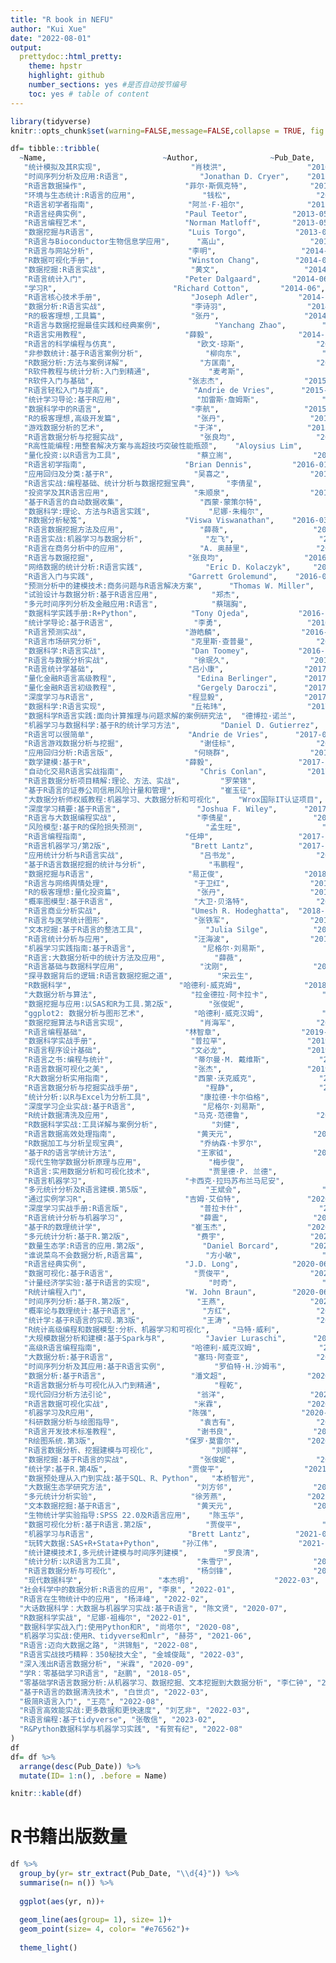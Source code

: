 ```yaml
---
title: "R book in NEFU"
author: "Kui Xue"
date: "2022-08-01"
output:
  prettydoc::html_pretty:
    theme: hpstr
    highlight: github
    number_sections: yes #是否自动按节编号
    toc: yes # table of content
---
```


```r
library(tidyverse)
knitr::opts_chunk$set(warning=FALSE,message=FALSE,collapse = TRUE, fig.align="center",fig.width = 8)
```

<!-- include= FALSE, hide code chunk above. -->



```r
df= tibble::tribble(
  ~Name,                          ~Author,                ~Pub_Date,  
   "统计模拟及其R实现",                    "肖枝洪",                  "2010-04", 
   "时间序列分析及应用:R语言",                "Jonathan D. Cryer",    "2011-01", 
   "R语言数据操作",                      "菲尔·斯佩克特",              "2011-07", 
   "环境与生态统计:R语言的应用",               "钱松",                   "2011-07", 
   "R语言初学者指南",                     "阿兰·F·祖尔",              "2011-09", 
   "R语言经典实例",                      "Paul Teetor",          "2013-05", 
   "R语言编程艺术",                      "Norman Matloff",       "2013-05", 
   "数据挖掘与R语言",                     "Luis Torgo",           "2013-07", 
   "R语言与Bioconductor生物信息学应用",      "高山",                   "2014-01", 
   "R语言与网站分析",                     "李明",                   "2014-04", 
   "R数据可视化手册",                     "Winston Chang",        "2014-05", 
   "数据挖掘:R语言实战",                   "黄文",                   "2014-06", 
   "R语言统计入门",                      "Peter Dalgaard",       "2014-06", 
   "学习R",                          "Richard Cotton",       "2014-06", 
   "R语言核心技术手册",                    "Joseph Adler",         "2014-07", 
   "数据分析:R语言实战",                   "李诗羽",                  "2014-08", 
   "R的极客理想,工具篇",                   "张丹",                   "2014-08", 
   "R语言与数据挖掘最佳实践和经典案例",            "Yanchang Zhao",        "2014-09", 
   "R语言实用教程",                      "薛毅",                   "2014-10", 
   "R语言的科学编程与仿真",                  "欧文·琼斯",                "2014-12", 
   "非参数统计:基于R语言案例分析",              "柳向东",                  "2015-02", 
   "R数据分析:方法与案例详解",                "方匡南",                  "2015-02", 
   "R软件教程与统计分析:入门到精通",             "麦考斯",                  "2015-04", 
   "R软件入门与基础",                     "张志杰",                  "2015-04", 
   "R语言轻松入门与提高",                   "Andrie de Vries",      "2015-05", 
   "统计学习导论:基于R应用",                 "加雷斯·詹姆斯",              "2015-05", 
   "数据科学中的R语言",                    "李航",                   "2015-07", 
   "R的极客理想,高级开发篇",                 "张丹",                   "2015-07", 
   "游戏数据分析的艺术",                    "于洋",                   "2015-09", 
   "R语言数据分析与挖掘实战",                 "张良均",                  "2015-10", 
   "R高性能编程:用整套解决方案与高超技巧突破性能瓶颈",    "Aloysius Lim",         "2015-12", 
   "量化投资:以R语言为工具",                 "蔡立耑",                  "2016-01", 
   "R语言初学指南",                      "Brian Dennis",         "2016-01", 
   "应用回归及分类:基于R",                  "吴喜之",                  "2016-01", 
   "R语言实战:编程基础、统计分析与数据挖掘宝典",       "李倩星",                  "2016-03", 
   "投资学及其R语言应用",                   "朱顺泉",                  "2016-03", 
   "基于R语言的自动数据收集",                 "西蒙·蒙策尔特",              "2016-03", 
   "数据科学:理论、方法与R语言实践",             "尼娜·朱梅尔",               "2016-03", 
   "R数据分析秘笈",                      "Viswa Viswanathan",    "2016-03", 
   "R语言数据挖掘方法及应用",                 "薛薇",                   "2016-04", 
   "R语言实战:机器学习与数据分析",              "左飞",                   "2016-05", 
   "R语言在商务分析中的应用",                 "A. 奥赫里",               "2016-06", 
   "R语言与数据挖掘",                     "张良均",                  "2016-06", 
   "网络数据的统计分析:R语言实践",              "Eric D. Kolaczyk",     "2016-06", 
   "R语言入门与实践",                     "Garrett Grolemund",    "2016-06", 
   "预测分析中的建模技术:商务问题与R语言解决方案",      "Thomas W. Miller",     "2016-07", 
   "试验设计与数据分析:基于R语言应用",            "郑杰",                   "2016-08", 
   "多元时间序列分析及金融应用:R语言",            "蔡瑞胸",                  "2016-08", 
   "数据科学实践手册:R+Python",            "Tony Ojeda",           "2016-08", 
   "统计学导论:基于R语言",                  "李勇",                   "2016-09", 
   "R语言预测实战",                      "游皓麟",                  "2016-10", 
   "R语言市场研究分析",                    "克里斯·查普曼",              "2016-10", 
   "数据科学:R语言实战",                   "Dan Toomey",           "2016-11", 
   "R语言与数据分析实战",                   "徐珉久",                  "2017-01", 
   "R语言统计学基础",                     "吕小康",                  "2017-02", 
   "量化金融R语言高级教程",                  "Edina Berlinger",      "2017-05", 
   "量化金融R语言初级教程",                  "Gergely Daroczi",      "2017-05", 
   "深度学习与R语言",                     "程显毅",                  "2017-06", 
   "数据科学:R语言实现",                   "丘祐玮",                  "2017-06", 
   "数据科学R语言实践:面向计算推理与问题求解的案例研究法",  "德博拉·诺兰",               "2017-06", 
   "机器学习与数据科学:基于R的统计学习方法",         "Daniel D. Gutierrez",  "2017-06", 
   "R语言可以很简单",                     "Andrie de Vries",      "2017-07", 
   "R语言游戏数据分析与挖掘",                 "谢佳标",                  "2017-07", 
   "应用回归分析:R语言版",                  "何晓群",                  "2017-07", 
   "数学建模:基于R",                     "薛毅",                   "2017-07", 
   "自动化交易R语言实战指南",                 "Chris Conlan",         "2017-08", 
   "R语言数据分析项目精解:理论、方法、实战",         "罗荣锦",                  "2017-08", 
   "基于R语言的证券公司信用风险计量和管理",          "崔玉征",                  "2017-08", 
   "大数据分析师权威教程:机器学习、大数据分析和可视化",    "Wrox国际IT认证项目",         "2017-08", 
   "深度学习精要:基于R语言",                 "Joshua F. Wiley",      "2017-09", 
   "R语言与大数据编程实战",                  "李倩星",                  "2017-09", 
   "风险模型:基于R的保险损失预测",              "孟生旺",                  "2017-09", 
   "R语言编程指南",                      "任坤",                   "2017-10", 
   "R语言机器学习/第2版",                  "Brett Lantz",          "2017-11", 
   "应用统计分析与R语言实战",                 "吕书龙",                  "2017-11", 
   "基于R语言数据挖掘的统计与分析",              "韦鹏程",                  "2017-12", 
   "数据挖掘与R语言",                     "易正俊",                  "2018-01", 
   "R语言与网络舆情处理",                   "于卫红",                  "2018-01", 
   "R的极客理想:量化投资篇",                 "张丹",                   "2018-01", 
   "概率图模型:基于R语言",                  "大卫·贝洛特",               "2018-01", 
   "R语言商业分析实战",                    "Umesh R. Hodeghatta",  "2018-02", 
   "R语言与医学统计图形",                   "张铁军",                  "2018-02", 
   "文本挖掘:基于R语言的整洁工具",              "Julia Silge",          "2018-03", 
   "R语言统计分析与应用",                   "汪海波",                  "2018-04", 
   "机器学习实践指南:基于R语言",               "尼格尔·刘易斯",              "2018-04", 
   "R语言:大数据分析中的统计方法及应用",           "薛薇",                   "2018-07", 
   "R语言基础与数据科学应用",                 "沈刚",                   "2018-07", 
   "探寻数据背后的逻辑:R语言数据挖掘之道",          "宋云生",                  "2018-08", 
   "R数据科学",                        "哈德利·威克姆",              "2018-08", 
   "大数据分析与算法",                     "拉金德拉·阿卡拉卡",            "2018-10", 
   "数据挖掘与应用:以SAS和R为工具.第2版",        "张俊妮",                  "2018-10", 
   "ggplot2: 数据分析与图形艺术",           "哈德利·威克汉姆",             "2018-11", 
   "数据挖掘算法与R语言实现",                 "肖海军",                  "2018-11", 
   "R语言编程基础",                      "林智章",                  "2019-01", 
   "数据科学实战手册",                     "普拉罕",                  "2019-01", 
   "R语言程序设计基础",                    "文必龙",                  "2019-04", 
   "R语言之书:编程与统计",                  "蒂尔曼·M. 戴维斯",           "2019-05", 
   "R语言数据可视化之美",                   "张杰",                   "2019-05", 
   "R大数据分析实用指南",                   "西蒙·沃克威克",              "2019-05", 
   "R语言数据分析与挖掘实战手册",               "程静",                   "2019-06", 
   "统计分析:以R与Excel为分析工具",           "康拉德·卡尔伯格",             "2019-06", 
   "深度学习企业实战:基于R语言",               "尼格尔·刘易斯",              "2019-06", 
   "R统计数据清洗及应用",                   "马克·范德鲁",               "2019-06", 
   "R数据科学实战:工具详解与案例分析",            "刘健",                   "2019-07", 
   "R语言数据高效处理指南",                  "黄天元",                  "2019-09", 
   "R数据加工与分析呈现宝典",                 "乔纳森·卡罗尔",              "2019-09", 
   "基于R的语言学统计方法",                  "王家钺",                  "2019-10", 
   "现代生物学数据分析原理与应用",               "梅步俊",                  "2019-11", 
   "R语言:实用数据分析和可视化技术",             "贾里德·P. 兰德",            "2020-01", 
   "R语言机器学习",                      "卡西克·拉玛苏布兰马尼安",         "2020-01", 
   "多元统计分析及R语言建模.第5版",             "王斌会",                  "2020-01", 
   "通过实例学习R",                      "吉姆·艾伯特",               "2020-01", 
   "深度学习实战手册:R语言版",                "普拉卡什",                 "2020-01", 
   "R语言统计分析与机器学习",                 "薛震",                   "2020-02", 
   "基于R的数理统计学",                    "崔玉杰",                  "2020-04", 
   "多元统计分析:基于R.第2版",               "费宇",                   "2020-04", 
   "数量生态学:R语言的应用.第2版",             "Daniel Borcard",       "2020-05", 
   "谁说菜鸟不会数据分析,R语言篇",              "方小敏",                  "2020-06", 
   "R语言经典实例",                      "J.D. Long",            "2020-06", 
   "数据可视化:基于R语言",                  "贾俊平",                  "2020-06", 
   "计量经济学实验:基于R语言的实现",             "时奇",                   "2020-06", 
   "R统计编程入门",                      "W. John Braun",        "2020-06", 
   "时间序列分析:基于R.第2版",               "王燕",                   "2020-06", 
   "概率论与数理统计:基于R语言",               "方红",                   "2020-07", 
   "统计学:基于R语言的实现.第3版",             "王涛",                   "2020-07", 
   "R统计高级编程和数据模型:分析、机器学习和可视化",     "马特·威利",                "2020-07", 
   "大规模数据分析和建模:基于Spark与R",         "Javier Luraschi",      "2020-07", 
   "高级R语言编程指南",                    "哈德利·威克汉姆",             "2020-08", 
   "大数据分析:基于R语言",                  "塞玛·阿查亚",               "2020-08", 
   "时间序列分析及其应用:基于R语言实例",           "罗伯特·H.沙姆韦",            "2020-08", 
   "数据分析:基于R语言",                   "潘文超",                  "2020-09", 
   "R语言数据分析与可视化从入门到精通",            "程乾",                   "2020-10", 
   "现代回归分析方法引论",                   "翁洋",                   "2020-10", 
   "R语言数据可视化实战",                   "米霖",                   "2020-11", 
   "机器学习及R应用",                     "陈强",                   "2020-11", 
   "科研数据分析与绘图指导",                  "袁吉有",                  "2020-11", 
   "R语言开发技术标准教程",                  "谢书良",                  "2020-12", 
   "R绘图系统.第3版",                    "保罗·莫雷尔",               "2020-12", 
   "R语言数据分析、挖掘建模与可视化",             "刘顺祥",                  "2021-01", 
   "数据挖掘:基于R语言的实战",                "张俊妮",                  "2021-01", 
   "统计学:基于R.第4版",                  "贾俊平",                  "2021-01", 
   "数据预处理从入门到实战:基于SQL、R、Python",   "本桥智光",                 "2021-02", 
   "大数据生态学研究方法",                   "刘方邻",                  "2021-03", 
   "多元统计分析实验",                     "徐芳燕",                  "2021-03", 
   "文本数据挖掘:基于R语言",                 "黄天元",                  "2021-04", 
   "生物统计学实验指导:SPSS 22.0及R语言应用",    "陈玉华",                  "2021-05", 
   "数据可视化分析:基于R语言.第2版",            "贾俊平",                  "2021-05", 
   "机器学习与R语言",                     "Brett Lantz",          "2021-06", 
   "玩转大数据:SAS+R+Stata+Python",     "孙江伟",                  "2021-06", 
   "统计建模技术I,多元统计建模与时间序列建模",        "罗良清",                  "2021-06", 
   "统计分析:以R语言为工具",                 "朱雪宁",                  "2021-08", 
   "R语言数据分析与可视化",                  "杨剑锋",                  "2022-01", 
   "现代数据科学",                 "本杰明",                  "2022-03",
  "社会科学中的数据分析:R语言的应用", "李泉", "2022-01",
  "R语言在生物统计中的应用", "杨泽峰", "2022-02",
  "大话数据科学：大数据与机器学习实战:基于R语言", "陈文贤", "2020-07",
  "R数据科学实战", "尼娜·祖梅尔", "2022-01", 
  "数据科学实战入门:使用Python和R", "尚塔尔", "2020-08",
  "机器学习实战:使用R、tidyverse和mlr", "赫芬", "2021-06",
  "R语言:迈向大数据之路", "洪锦魁", "2022-08",
  "R语言实战技巧精粹：350秘技大全", "金城俊哉", "2022-03", 
  "深入浅出R语言数据分析", "米霖", "2020-09",
  "学R：零基础学习R语言", "赵鹏", "2018-05",
  "零基础学R语言数据分析:从机器学习、数据挖掘、文本挖掘到大数据分析", "李仁钟", "2018-11",
  "基于R语言的数据清洗技术", "白世贞", "2022-03",
  "极简R语言入门", "王亮", "2022-08",
  "R语言高效能实战:更多数据和更快速度", "刘艺非", "2022-03",
  "R语言编程:基于tidyverse", "张敬信", "2023-02",
  "R&Python数据科学与机器学习实践", "有贺有纪", "2022-08"
)
df
df= df %>% 
  arrange(desc(Pub_Date)) %>% 
  mutate(ID= 1:n(), .before = Name)
```



```r
knitr::kable(df)
```



# R书籍出版数量



```r
df %>% 
  group_by(yr= str_extract(Pub_Date, "\\d{4}")) %>% 
  summarise(n= n()) %>% 
  
  ggplot(aes(yr, n))+
  
  geom_line(aes(group= 1), size= 1)+
  geom_point(size= 4, color= "#e76562")+
  
  theme_light()
```





